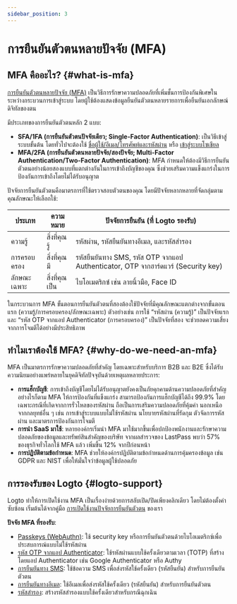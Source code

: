 ```yaml
---
sidebar_position: 3
---
```


# การยืนยันตัวตนหลายปัจจัย (MFA)

## MFA คืออะไร? \{#what-is-mfa}

[การยืนยันตัวตนหลายปัจจัย (MFA)](https://auth.wiki/mfa) เป็นวิธีการรักษาความปลอดภัยที่เพิ่มชั้นการป้องกันพิเศษในระหว่างกระบวนการเข้าสู่ระบบ โดยผู้ใช้ต้องแสดงข้อมูลยืนยันตัวตนหลายรายการเพื่อยืนยันเอกลักษณ์ดิจิทัลของตน

มีประเภทของการยืนยันตัวตนหลัก 2 แบบ:

- **SFA/1FA (การยืนยันตัวตนปัจจัยเดียว; Single-Factor Authentication)**: เป็นวิธีเข้าสู่ระบบขั้นต้น โดยทั่วไปจะต้องใช้ [ชื่อผู้ใช้/อีเมล/โทรศัพท์และรหัสผ่าน](/end-user-flows/sign-up-and-sign-in/sign-in) หรือ [เข้าสู่ระบบโซเชียล](/end-user-flows/sign-up-and-sign-in/social-sign-in)
- **MFA/2FA (การยืนยันตัวตนหลายปัจจัย/สองปัจจัย; Multi-Factor Authentication/Two-Factor Authentication)**: MFA กำหนดให้ต้องมีวิธีการยืนยันตัวตนอย่างน้อยสองแบบที่แตกต่างกันในการเข้าถึงบัญชีของคุณ ซึ่งช่วยเสริมความแข็งแกร่งในการป้องกันการเข้าถึงโดยไม่ได้รับอนุญาต

ปัจจัยการยืนยันตัวตนคือมาตรการที่ใช้ตรวจสอบตัวตนของคุณ โดยมีปัจจัยหลากหลายที่จัดกลุ่มตามคุณลักษณะให้เลือกใช้:

| ประเภท      | ความหมาย       | ปัจจัยการยืนยัน (ที่ Logto รองรับ)                                                |
| ----------- | -------------- | --------------------------------------------------------------------------------- |
| ความรู้     | สิ่งที่คุณรู้  | รหัสผ่าน, รหัสยืนยันทางอีเมล, และรหัสสำรอง                                        |
| การครอบครอง | สิ่งที่คุณมี   | รหัสยืนยันทาง SMS, รหัส OTP จากแอป Authenticator, OTP จากฮาร์ดแวร์ (Security key) |
| ลักษณะเฉพาะ | สิ่งที่คุณเป็น | ไบโอเมตริกซ์ เช่น ลายนิ้วมือ, Face ID                                             |

ในกระบวนการ MFA ขั้นตอนการยืนยันตัวตนที่สองต้องใช้ปัจจัยที่มีคุณลักษณะแตกต่างจากขั้นตอนแรก (ความรู้/การครอบครอง/ลักษณะเฉพาะ) ตัวอย่างเช่น การใช้ “รหัสผ่าน (ความรู้)” เป็นปัจจัยแรก และ “รหัส OTP จากแอป Authenticator (การครอบครอง)” เป็นปัจจัยที่สอง จะช่วยลดความเสี่ยงจากการโจมตีได้อย่างมีประสิทธิภาพ

## ทำไมเราต้องใช้ MFA? \{#why-do-we-need-an-mfa}

MFA เป็นมาตรการรักษาความปลอดภัยที่สำคัญ โดยเฉพาะสำหรับบริการ B2B และ B2E ซึ่งได้รับความนิยมอย่างแพร่หลายในยุคดิจิทัลปัจจุบันด้วยเหตุผลหลายประการ:

- **การแฮ็กบัญชี**: การเข้าถึงบัญชีโดยไม่ได้รับอนุญาตยังคงเป็นภัยคุกคามด้านความปลอดภัยที่สำคัญ อย่างไรก็ตาม MFA ให้การป้องกันที่แข็งแกร่ง สามารถป้องกันการแฮ็กบัญชีได้ถึง 99.9% โดยเฉพาะกรณีที่เกิดจากการรั่วไหลของรหัสผ่าน ถือเป็นการเสริมความปลอดภัยที่คุ้มค่า นอกเหนือจากกลยุทธ์อื่น ๆ เช่น การเข้าสู่ระบบแบบไม่ใช้รหัสผ่าน นโยบายรหัสผ่านที่รัดกุม ตัวจัดการรหัสผ่าน และมาตรการป้องกันการโจมตี
- **การนำ SaaS มาใช้**: หลายองค์กรเริ่มนำ MFA มาใช้มากขึ้นเพื่อปกป้องพนักงานและรักษาความปลอดภัยของข้อมูลและทรัพย์สินสำคัญของบริษัท จากผลสำรวจของ LastPass พบว่า 57% ของธุรกิจทั่วโลกใช้ MFA แล้ว เพิ่มขึ้น 12% จากปีก่อนหน้า
- **การปฏิบัติตามข้อกำหนด**: MFA ช่วยให้องค์กรปฏิบัติตามข้อกำหนดด้านการคุ้มครองข้อมูล เช่น GDPR และ NIST เพื่อให้มั่นใจว่าข้อมูลผู้ใช้ปลอดภัย

## การรองรับของ Logto \{#logto-support}

Logto ทำให้การเปิดใช้งาน MFA เป็นเรื่องง่ายด้วยการสลับเปิด/ปิดเพียงคลิกเดียว โดยไม่ต้องตั้งค่าซับซ้อน เริ่มต้นได้จากคู่มือ [การเปิดใช้งานปัจจัยการยืนยันตัวตน](/end-user-flows/mfa/configure-mfa) ของเรา

**ปัจจัย MFA ที่รองรับ**:

- [Passkeys (WebAuthn)](/end-user-flows/mfa/webauthn): ใช้ security key หรือการยืนยันตัวตนด้วยไบโอเมตริกซ์เพื่อประสบการณ์แบบไม่ใช้รหัสผ่าน
- [รหัส OTP จากแอป Authenticator](/end-user-flows/mfa/authenticator-app-otp): ใช้รหัสผ่านแบบใช้ครั้งเดียวตามเวลา (TOTP) ที่สร้างโดยแอป Authenticator เช่น Google Authenticator หรือ Authy
- [การยืนยันทาง SMS](/end-user-flows/mfa/sms-mfa): ใช้ข้อความ SMS เพื่อส่งรหัสใช้ครั้งเดียว (รหัสยืนยัน) สำหรับการยืนยันตัวตน
- [การยืนยันทางอีเมล](/end-user-flows/mfa/email-mfa): ใช้อีเมลเพื่อส่งรหัสใช้ครั้งเดียว (รหัสยืนยัน) สำหรับการยืนยันตัวตน
- [รหัสสำรอง](/end-user-flows/mfa/backup-codes): สร้างรหัสสำรองแบบใช้ครั้งเดียวสำหรับกรณีฉุกเฉิน
